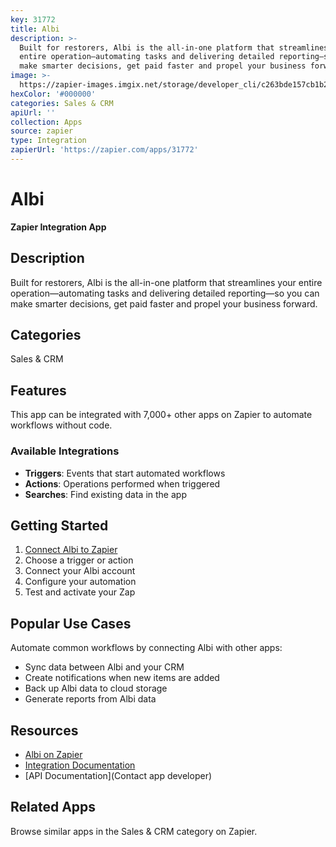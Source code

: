 ```yaml
---
key: 31772
title: Albi
description: >-
  Built for restorers, Albi is the all-in-one platform that streamlines your
  entire operation—automating tasks and delivering detailed reporting—so you can
  make smarter decisions, get paid faster and propel your business forward.
image: >-
  https://zapier-images.imgix.net/storage/developer_cli/c263bde157cb1b2a9ebdae09dda53d8c.png?auto=format%2Ccompress&ixlib=python-3.0.0&q=50
hexColor: '#000000'
categories: Sales & CRM
apiUrl: ''
collection: Apps
source: zapier
type: Integration
zapierUrl: 'https://zapier.com/apps/31772'
---
```

# Albi

**Zapier Integration App**

## Description

Built for restorers, Albi is the all-in-one platform that streamlines your entire operation—automating tasks and delivering detailed reporting—so you can make smarter decisions, get paid faster and propel your business forward.

## Categories

Sales & CRM

## Features

This app can be integrated with 7,000+ other apps on Zapier to automate workflows without code.

### Available Integrations

- **Triggers**: Events that start automated workflows
- **Actions**: Operations performed when triggered
- **Searches**: Find existing data in the app

## Getting Started

1. [Connect Albi to Zapier](https://zapier.com/apps/31772)
2. Choose a trigger or action
3. Connect your Albi account
4. Configure your automation
5. Test and activate your Zap

## Popular Use Cases

Automate common workflows by connecting Albi with other apps:

- Sync data between Albi and your CRM
- Create notifications when new items are added
- Back up Albi data to cloud storage
- Generate reports from Albi data

## Resources

- [Albi on Zapier](https://zapier.com/apps/31772)
- [Integration Documentation](https://zapier.com/apps/31772/integrations)
- [API Documentation](Contact app developer)

## Related Apps

Browse similar apps in the Sales & CRM category on Zapier.
